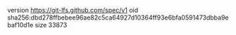 version https://git-lfs.github.com/spec/v1
oid sha256:dbd278ffbebee96ae82c5ca64927d10364ff93e6bfa0591473dbba9ebaf10d1e
size 33873
